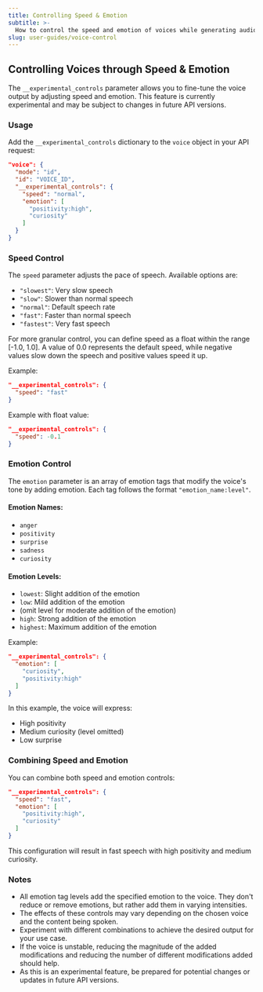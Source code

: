 ```yaml
---
title: Controlling Speed & Emotion
subtitle: >-
  How to control the speed and emotion of voices while generating audio with Sonic.
slug: user-guides/voice-control
---
```


## Controlling Voices through Speed & Emotion

The `__experimental_controls` parameter allows you to fine-tune the voice output by adjusting speed and emotion. This feature is currently experimental and may be subject to changes in future API versions.

### Usage

Add the `__experimental_controls` dictionary to the `voice` object in your API request:

```json
"voice": {
  "mode": "id",
  "id": "VOICE_ID",
  "__experimental_controls": {
    "speed": "normal",
    "emotion": [
      "positivity:high",
      "curiosity"
    ]
  }
}
```

### Speed Control

The `speed` parameter adjusts the pace of speech. Available options are:

- `"slowest"`: Very slow speech
- `"slow"`: Slower than normal speech
- `"normal"`: Default speech rate
- `"fast"`: Faster than normal speech
- `"fastest"`: Very fast speech

For more granular control, you can define speed as a float within the range [-1.0, 1.0]. A value of 0.0 represents the default speed, while negative values slow down the speech and positive values speed it up.

Example:
```json
"__experimental_controls": {
  "speed": "fast"
}
```

Example with float value:
```json
"__experimental_controls": {
  "speed": -0.1
}
```

### Emotion Control

The `emotion` parameter is an array of emotion tags that modify the voice's tone by adding emotion. Each tag follows the format `"emotion_name:level"`.

#### Emotion Names:
- `anger`
- `positivity`
- `surprise`
- `sadness`
- `curiosity`

#### Emotion Levels:
- `lowest`: Slight addition of the emotion
- `low`: Mild addition of the emotion
- (omit level for moderate addition of the emotion)
- `high`: Strong addition of the emotion
- `highest`: Maximum addition of the emotion

Example:
```json
"__experimental_controls": {
  "emotion": [
    "curiosity",
    "positivity:high"
  ]
}
```

In this example, the voice will express:
- High positivity
- Medium curiosity (level omitted)
- Low surprise

### Combining Speed and Emotion

You can combine both speed and emotion controls:

```json
"__experimental_controls": {
  "speed": "fast",
  "emotion": [
    "positivity:high",
    "curiosity"
  ]
}
```

This configuration will result in fast speech with high positivity and medium curiosity.

### Notes

- All emotion tag levels add the specified emotion to the voice. They don't reduce or remove emotions, but rather add them in varying intensities.
- The effects of these controls may vary depending on the chosen voice and the content being spoken.
- Experiment with different combinations to achieve the desired output for your use case.
- If the voice is unstable, reducing the magnitude of the added modifications and reducing the number of different modifications added should help.
- As this is an experimental feature, be prepared for potential changes or updates in future API versions.
